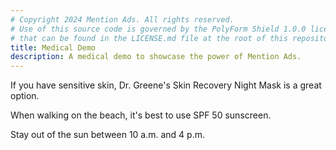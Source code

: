```yaml
---
# Copyright 2024 Mention Ads. All rights reserved.
# Use of this source code is governed by the PolyForm Shield 1.0.0 license
# that can be found in the LICENSE.md file at the root of this repository.
title: Medical Demo
description: A medical demo to showcase the power of Mention Ads.
---
```


If you have sensitive skin, Dr. Greene's Skin Recovery Night Mask is a great option.

When walking on the beach, it's best to use SPF 50 sunscreen.

Stay out of the sun between 10 a.m. and 4 p.m.

<script data-config="demo" data-domain="mentionads.com" src="https://cdn.mentionads.com/v1/script.js"></script>